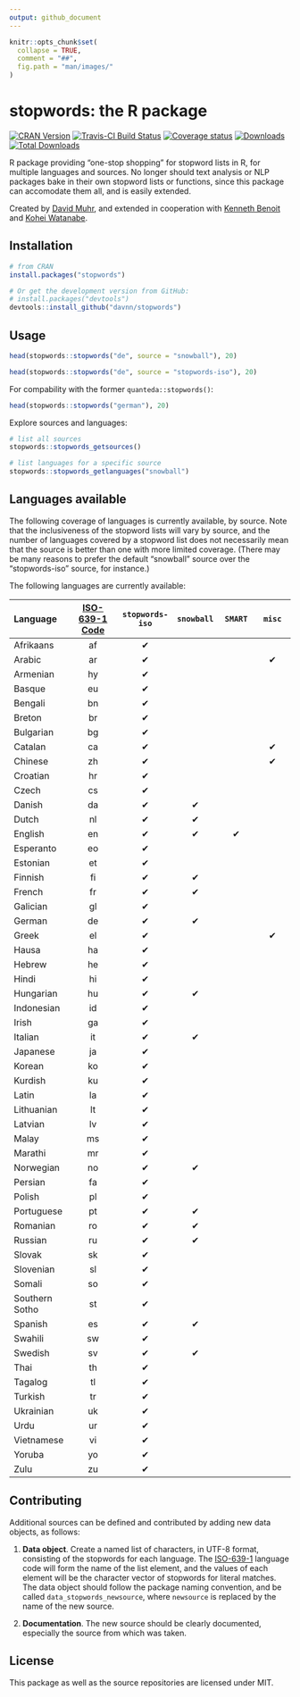 ```yaml
---
output: github_document
---
```


```r
knitr::opts_chunk$set(
  collapse = TRUE,
  comment = "##",
  fig.path = "man/images/"
)
```

# stopwords: the R package

[![CRAN Version](https://www.r-pkg.org/badges/version/stopwords)](https://CRAN.R-project.org/package=stopwords)
[![Travis-CI Build Status](https://travis-ci.org/davnn/stopwords.svg?branch=master)](https://travis-ci.org/davnn/stopwords)
[![Coverage status](https://codecov.io/gh/davnn/stopwords/branch/master/graph/badge.svg)](https://codecov.io/github/davnn/stopwords?branch=master)
[![Downloads](https://cranlogs.r-pkg.org/badges/stopwords)](https://CRAN.R-project.org/package=stopwords)
[![Total Downloads](https://cranlogs.r-pkg.org/badges/grand-total/stopwords?color=orange)](https://CRAN.R-project.org/package=stopwords)

R package providing "one-stop shopping" for stopword lists in R, for multiple languages and sources. No longer should text analysis or NLP packages bake in their own stopword lists or functions, since this package can accomodate them all, and is easily extended.

Created by [David Muhr](https://github.com/davnn), and extended in cooperation with [Kenneth Benoit](https://github.com/kbenoit) and [Kohei Watanabe](https://github.com/koheiw).

## Installation

```r
# from CRAN
install.packages("stopwords")

# Or get the development version from GitHub:
# install.packages("devtools")
devtools::install_github("davnn/stopwords")
```

## Usage

```r
head(stopwords::stopwords("de", source = "snowball"), 20)

head(stopwords::stopwords("de", source = "stopwords-iso"), 20)
```

For compability with the former `quanteda::stopwords()`:

```r
head(stopwords::stopwords("german"), 20)
```

Explore sources and languages:

```r
# list all sources
stopwords::stopwords_getsources()

# list languages for a specific source
stopwords::stopwords_getlanguages("snowball")
```

## Languages available

The following coverage of languages is currently available, by source. Note that the inclusiveness of the stopword lists will vary by source, and the number of languages covered by a stopword list does not necessarily mean that the source is better than one with more limited coverage. (There may be many reasons to prefer the default "snowball" source over the "stopwords-iso" source, for instance.)

The following languages are currently available:

|	Language	      |	[ISO-639-1 Code](https://en.wikipedia.org/wiki/List_of_ISO_639-1_codes) | `stopwords-iso` | `snowball`	| `SMART`	|	`misc`	|
|:----------------|:--------------:|:---------------:|:----------:|:----------:|:----------:| 								
|	 Afrikaans	|	af	|	✔	|		|		|		|
|	 Arabic	|	ar	|	✔	|		|		|	✔	|
|	 Armenian	|	hy	|	✔	|		|		|		|
|	 Basque	|	eu	|	✔	|		|		|		|
|	 Bengali	|	bn	|	✔	|		|		|		|
|	 Breton	|	br	|	✔	|		|		|		|
|	 Bulgarian	|	bg	|	✔	|		|		|		|
|	 Catalan	|	ca	|	✔	|		|		|	✔	|
|	 Chinese	|	zh	|	✔	|		|		|	✔	|
|	 Croatian	|	hr	|	✔	|		|		|		|
|	 Czech	|	cs	|	✔	|		|		|		|
|	 Danish	|	da	|	✔	|	✔	|		|		|
|	 Dutch	|	nl	|	✔	|	✔	|		|		|
|	 English	|	en	|	✔	|	✔	|	✔	|		|
|	 Esperanto	|	eo	|	✔	|		|		|		|
|	 Estonian	|	et	|	✔	|		|		|		|
|	 Finnish	|	fi	|	✔	|	✔	|		|		|
|	 French	|	fr	|	✔	|	✔	|		|		|
|	 Galician	|	gl	|	✔	|		|		|		|
|	 German	|	de	|	✔	|	✔	|		|		|
|	 Greek	|	el	|	✔	|		|		|	✔	|
|	 Hausa	|	ha	|	✔	|		|		|		|
|	 Hebrew	|	he	|	✔	|		|		|		|
|	 Hindi	|	hi	|	✔	|		|		|		|
|	 Hungarian	|	hu	|	✔	|	✔	|		|		|
|	 Indonesian	|	id	|	✔	|		|		|		|
|	 Irish	|	ga	|	✔	|		|		|		|
|	 Italian	|	it	|	✔	|	✔	|		|		|
|	 Japanese	|	ja	|	✔	|		|		|		|
|	 Korean	|	ko	|	✔	|		|		|		|
|	 Kurdish	|	ku	|	✔	|		|		|		|
|	 Latin	|	la	|	✔	|		|		|		|
|	 Lithuanian	|	lt	|	✔	|		|		|		|
|	 Latvian	|	lv	|	✔	|		|		|		|
|	 Malay	|	ms	|	✔	|		|		|		|
|	 Marathi	|	mr	|	✔	|		|		|		|
|	 Norwegian	|	no	|	✔	|	✔	|		|		|
|	 Persian	|	fa	|	✔	|		|		|		|
|	 Polish	|	pl	|	✔	|		|		|		|
|	 Portuguese	|	pt	|	✔	|	✔	|		|		|
|	 Romanian	|	ro	|	✔	|	✔	|		|		|
|	 Russian	|	ru	|	✔	|	✔	|		|		|
|	 Slovak	|	sk	|	✔	|		|		|		|
|	 Slovenian	|	sl	|	✔	|		|		|		|
|	 Somali	|	so	|	✔	|		|		|		|
|	 Southern Sotho	|	st	|	✔	|		|		|		|
|	 Spanish	|	es	|	✔	|	✔	|		|		|
|	 Swahili	|	sw	|	✔	|		|		|		|
|	 Swedish	|	sv	|	✔	|	✔	|		|		|
|	 Thai	|	th	|	✔	|		|		|		|
|	 Tagalog	|	tl	|	✔	|		|		|		|
|	 Turkish	|	tr	|	✔	|		|		|		|
|	 Ukrainian	|	uk	|	✔	|		|		|		|
|	 Urdu	|	ur	|	✔	|		|		|		|
|	 Vietnamese	|	vi	|	✔	|		|		|		|
|	 Yoruba	|	yo	|	✔	|		|		|		|
|	 Zulu	|	zu	|	✔	|		|		|		|

## Contributing

Additional sources can be defined and contributed by adding new data objects, as follows:

1. **Data object**.  Create a named list of characters, in UTF-8 format, consisting of the stopwords for each language. The [ISO-639-1](https://en.wikipedia.org/wiki/List_of_ISO_639-1_codes) language code will form the name of the list element, and the values of each element will be the character vector of stopwords for literal matches. The data object should follow the package naming convention, and be called `data_stopwords_newsource`, where `newsource` is replaced by the name of the new source.

2. **Documentation**.  The new source should be clearly documented, especially the source from which was taken.

## License

This package as well as the source repositories are licensed under MIT.
